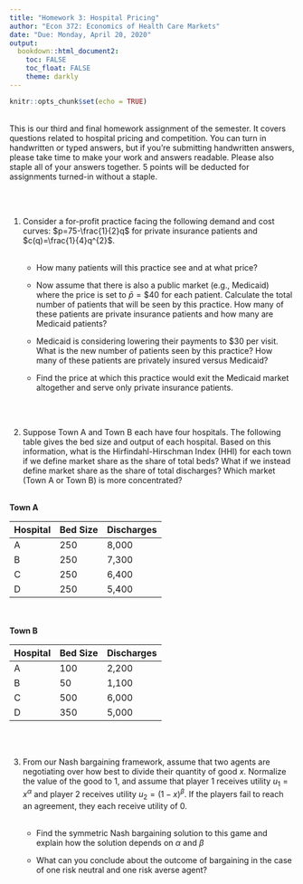 ```yaml
---
title: "Homework 3: Hospital Pricing"
author: "Econ 372: Economics of Health Care Markets"
date: "Due: Monday, April 20, 2020"
output: 
  bookdown::html_document2:
    toc: FALSE
    toc_float: FALSE
    theme: darkly
---
```


```r
knitr::opts_chunk$set(echo = TRUE)

```

<br>
This is our third and final homework assignment of the semester. It covers questions related to hospital pricing and competition. You can turn in handwritten or typed answers, but if you're submitting handwritten answers, please take time to make your work and answers readable. Please also staple all of your answers together. 5 points will be deducted for assignments turned-in without a staple.

<br>
<br>

1. Consider a for-profit practice facing the following demand and cost curves: $p=75-\frac{1}{2}q$ for private insurance patients and $c(q)=\frac{1}{4}q^{2}$.<br><br>
    + How many patients will this practice see and at what price?<br>
    
    + Now assume that there is also a public market (e.g., Medicaid) where the price is set to $\bar{p}=\$40$ for each patient. Calculate the total number of patients that will be seen by this practice. How many of these patients are private insurance patients and how many are Medicaid patients?<br>
    
    + Medicaid is considering lowering their payments to $30 per visit. What is the new number of patients seen by this practice? How many of these patients are privately insured versus Medicaid?<br>
    
    + Find the price at which this practice would exit the Medicaid market altogether and serve only private insurance patients.<br>

<br>
<br>

2. Suppose Town A and Town B each have four hospitals. The following table gives the bed size and output of each hospital. Based on this information, what is the Hirfindahl-Hirschman Index (HHI) for each town if we define market share as the share of total beds? What if we instead define market share as the share of total discharges? Which market (Town A or Town B) is more concentrated?<br><br>


<b>Town A</b><br>

 Hospital     | Bed Size | Discharges
 -------------| -------- | ---------
 A            | 250      | 8,000
 B            | 250      | 7,300
 C            | 250      | 6,400
 D            | 250      | 5,400
 
<br>
<br>
<b>Town B</b><br>

 Hospital     | Bed Size | Discharges
 -------------| -------- | ---------
 A            | 100      | 2,200
 B            |  50      | 1,100
 C            | 500      | 6,000
 D            | 350      | 5,000


<br>
<br>

3. From our Nash bargaining framework, assume that two agents are negotiating over how best to divide their quantity of good $x$. Normalize the value of the good to 1, and assume that player 1 receives utility $u_{1}=x^{\alpha}$ and player 2 receives utility $u_{2}=(1-x)^{\beta}$. If the players fail to reach an agreement, they each receive utility of 0.<br><br>
    + Find the symmetric Nash bargaining solution to this game and explain how the solution depends on $\alpha$ and $\beta$<br>
    
    + What can you conclude about the outcome of bargaining in the case of one risk neutral and one risk averse agent?<br>

